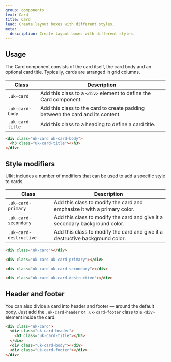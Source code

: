```yaml
---
group: components
text: Card
title: Card
lead: Create layout boxes with different styles.
meta:
  description: Create layout boxes with different styles.
---
```



## Usage

The Card component consists of the card itself, the card body and an optional card title. Typically, cards are arranged in grid columns.

| Class            | Description                                                                    |
| ---------------- | ------------------------------------------------------------------------------ |
| `.uk-card`       | Add this class to a `<div>` element to define the Card component.              |
| `.uk-card-body`  | Add this class to the card to create padding between the card and its content. |
| `.uk-card-title` | Add this class to a heading to define a card title.                            |

```html
<div class="uk-card uk-card-body">
  <h3 class="uk-card-title"></h3>
</div>
```

<Snippet component="card.basic" />

## Style modifiers

UIkit includes a number of modifiers that can be used to add a specific style to cards.

| Class                  | Description                                                                   |
| ---------------------- | ----------------------------------------------------------------------------- |
| `.uk-card-primary`     | Add this class to modify the card and emphasize it with a primary color.      |
| `.uk-card-secondary`   | Add this class to modify the card and give it a secondary background color.   |
| `.uk-card-destructive` | Add this class to modify the card and give it a destructive background color. |

```html
<div class="uk-card"></div>

<div class="uk-card uk-card-primary"></div>

<div class="uk-card uk-card-secondary"></div>

<div class="uk-card uk-card-destructive"></div>
```

<Snippet component="card.style" />

## Header and footer

You can also divide a card into header and footer — around the default body. Just add the `.uk-card-header` or `.uk-card-footer` class to a `<div>` element inside the card.

```html
<div class="uk-card">
  <div class="uk-card-header">
    <h3 class="uk-card-title"></h3>
  </div>
  <div class="uk-card-body"></div>
  <div class="uk-card-footer"></div>
</div>
```

<Snippet component="card.header_footer" />
